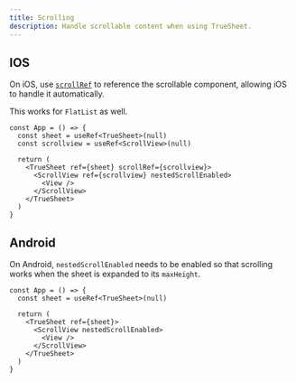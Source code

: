 ```yaml
---
title: Scrolling
description: Handle scrollable content when using TrueSheet.
---
```


## IOS

On iOS, use [`scrollRef`](/reference/props#scrollref) to reference the scrollable component, allowing iOS to handle it automatically.

This works for `FlatList` as well.

```tsx {6-7}
const App = () => {
  const sheet = useRef<TrueSheet>(null)
  const scrollview = useRef<ScrollView>(null)

  return (
    <TrueSheet ref={sheet} scrollRef={scrollview}>
      <ScrollView ref={scrollview} nestedScrollEnabled>
        <View />
      </ScrollView>
    </TrueSheet>
  )
}
```

## Android

On Android, `nestedScrollEnabled` needs to be enabled so that scrolling works when the sheet is expanded to its `maxHeight`.

```tsx {6}
const App = () => {
  const sheet = useRef<TrueSheet>(null)

  return (
    <TrueSheet ref={sheet}>
      <ScrollView nestedScrollEnabled>
        <View />
      </ScrollView>
    </TrueSheet>
  )
}
```
